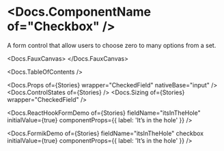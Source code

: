 


<Meta of={Stories} />

# <Docs.ComponentName of="Checkbox" />

A form control that allow users to choose zero to many options from a set.

<Docs.FauxCanvas>
  <Checkbox
    label="Don’t not opt out of my newsletter 😈"
    sizer={Checkbox.sizer.medium}
  />
</Docs.FauxCanvas>

<Docs.TableOfContents />

<Docs.Props of={Stories} wrapper="CheckedField" nativeBase="input" />
<Docs.ControlStates of={Stories} />
<Docs.Sizing of={Stories} wrapper="CheckedField" />

<Docs.ReactHookFormDemo
  of={Stories}
  fieldName="itsInTheHole"
  initialValue={true}
  componentProps={{ label: 'It’s in the hole' }}
/>

<Docs.FormikDemo
  of={Stories}
  fieldName="itsInTheHole"
  checkbox
  initialValue={true}
  componentProps={{ label: 'It’s in the hole' }}
/>
